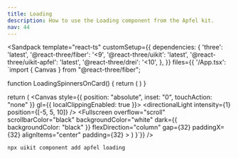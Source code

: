 ```yaml
---
title: Loading
description: How to use the Loading component from the Apfel kit.
nav: 44
---
```


<Sandpack
  template="react-ts"
  customSetup={{
    dependencies: {
      'three': 'latest',
      '@react-three/fiber': '<9',
      '@react-three/uikit': 'latest',
      '@react-three/uikit-apfel': 'latest',
      '@react-three/drei': '<10',
    },
  }}
  files={{
    '/App.tsx': `import { Canvas } from "@react-three/fiber";

function LoadingSpinnersOnCard() {
  return (
    <Card borderRadius={32} padding={16} flexDirection="row" gapColumn={16}>
      <Loading size="sm" />
      <Loading size="md" />
      <Loading size="lg" />
    </Card>
  )
}

  return (
    <Canvas style={{ position: "absolute", inset: "0", touchAction: "none" }} gl={{ localClippingEnabled: true }}>
      <ambientLight intensity={0.5} />
      <directionalLight intensity={1} position={[-5, 5, 10]} />
      <Defaults>
        <Fullscreen
          overflow="scroll"
          scrollbarColor="black"
          backgroundColor="white"
          dark={{ backgroundColor: "black" }}
          flexDirection="column"
          gap={32}
          paddingX={32}
          alignItems="center"
          padding={32}
        >
          <LoadingSpinnersOnCard />
        </Fullscreen>
      </Defaults>
    </Canvas>
  )
}`}}
/>

```bash
npx uikit component add apfel loading
```